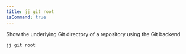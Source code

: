 ```yaml
---
title: jj git root
isCommand: true
---
```


Show the underlying Git directory of a repository using the Git backend

```shell title="Usage"
jj git root
```

